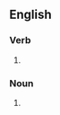 ==English==

===Verb===
{{head|en|verb form}}

# {{en-third-person singular of|skedaddle}}

===Noun===
{{head|en|noun form}}

# {{plural of|skedaddle|lang=en}}